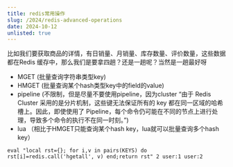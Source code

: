 ```yaml
---
title: redis常用操作
slug: /2024/redis-advanced-operations
date: 2024-10-12
unlisted: true
---
```



比如我们要获取商品的详情，有日销量、月销量、库存数量、评价数量，这些数据都在Redis 缓存中，那么我们是要拿四趟？还是一趟呢？当然是一趟最好呀

- MGET (批量查询字符串类型key)
- HMGET (批量查询某个hash类型key中的field的value)
- pipeline (不限制，但是尽量不要使用pipeline，因为cluster “由于 Redis Cluster 采用的是分片机制，这些键无法保证所有的 key 都在同一区域的哈希槽上。因此，即使使用了 Pipeline，每个命令仍可能在不同的节点上进行处理，导致多个命令的执行不在同一时刻。”)
- lua （相比于HMGET只能查询某个hash key，lua就可以批量查询多个hash key）

`eval "local rst={}; for i,v in pairs(KEYS) do rst[i]=redis.call('hgetall', v) end;return rst" 2 user:1 user:2`






